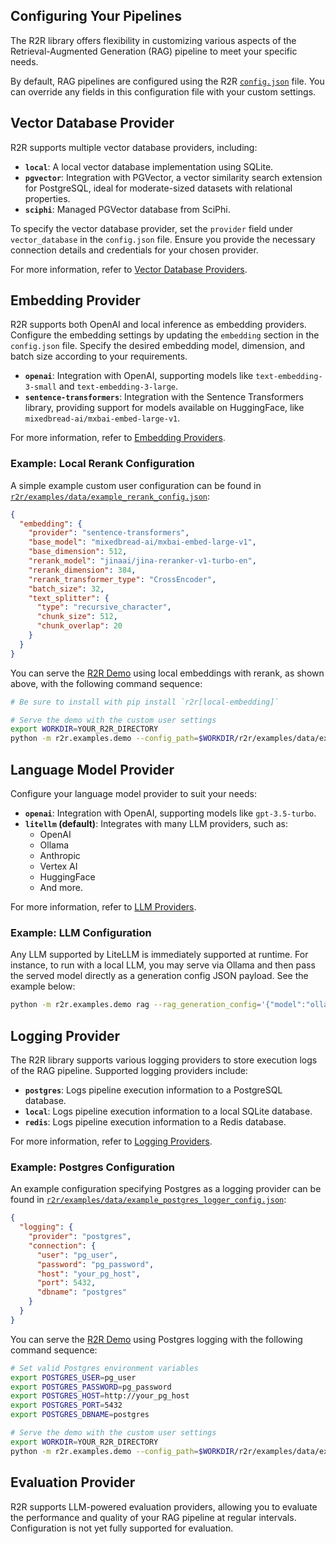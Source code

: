 ## Configuring Your Pipelines

The R2R library offers flexibility in customizing various aspects of the Retrieval-Augmented Generation (RAG) pipeline to meet your specific needs.

By default, RAG pipelines are configured using the R2R [`config.json`](https://github.com/SciPhi-AI/R2R/blob/main/config.json) file. You can override any fields in this configuration file with your custom settings.

## Vector Database Provider

R2R supports multiple vector database providers, including:

- **`local`**: A local vector database implementation using SQLite.
- **`pgvector`**: Integration with PGVector, a vector similarity search extension for PostgreSQL, ideal for moderate-sized datasets with relational properties.
- **`sciphi`**: Managed PGVector database from SciPhi.

To specify the vector database provider, set the `provider` field under `vector_database` in the `config.json` file. Ensure you provide the necessary connection details and credentials for your chosen provider.

For more information, refer to [Vector Database Providers](/providers/vector-databases).

## Embedding Provider

R2R supports both OpenAI and local inference as embedding providers. Configure the embedding settings by updating the `embedding` section in the `config.json` file. Specify the desired embedding model, dimension, and batch size according to your requirements.

- **`openai`**: Integration with OpenAI, supporting models like `text-embedding-3-small` and `text-embedding-3-large`.
- **`sentence-transformers`**: Integration with the Sentence Transformers library, providing support for models available on HuggingFace, like `mixedbread-ai/mxbai-embed-large-v1`.

For more information, refer to [Embedding Providers](/providers/embeddings).

### Example: Local Rerank Configuration

A simple example custom user configuration can be found in [`r2r/examples/data/example_rerank_config.json`](https://github.com/SciPhi-AI/R2R/tree/main/r2r/examples/data/example_rerank_config.json):

```json
{
  "embedding": {
    "provider": "sentence-transformers",
    "base_model": "mixedbread-ai/mxbai-embed-large-v1",
    "base_dimension": 512,
    "rerank_model": "jinaai/jina-reranker-v1-turbo-en",
    "rerank_dimension": 384,
    "rerank_transformer_type": "CrossEncoder",
    "batch_size": 32,
    "text_splitter": {
      "type": "recursive_character",
      "chunk_size": 512,
      "chunk_overlap": 20
    }
  }
}
```

You can serve the [R2R Demo](/getting-started/r2r-demo) using local embeddings with rerank, as shown above, with the following command sequence:

```bash filename="bash" copy
# Be sure to install with pip install `r2r[local-embedding]`

# Serve the demo with the custom user settings
export WORKDIR=YOUR_R2R_DIRECTORY
python -m r2r.examples.demo --config_path=$WORKDIR/r2r/examples/data/example_rerank_config.json serve
```

## Language Model Provider

Configure your language model provider to suit your needs:

- **`openai`**: Integration with OpenAI, supporting models like `gpt-3.5-turbo`.
- **`litellm` (default)**: Integrates with many LLM providers, such as:
  - OpenAI
  - Ollama
  - Anthropic
  - Vertex AI
  - HuggingFace
  - And more.

For more information, refer to [LLM Providers](/providers/llms).

### Example: LLM Configuration

Any LLM supported by LiteLLM is immediately supported at runtime. For instance, to run with a local LLM, you may serve via Ollama and then pass the served model directly as a generation config JSON payload. See the example below:

```bash filename="bash" copy
python -m r2r.examples.demo rag --rag_generation_config='{"model":"ollama/llama2"}' --query="Who was Aristotle?"
```

## Logging Provider

The R2R library supports various logging providers to store execution logs of the RAG pipeline. Supported logging providers include:

- **`postgres`**: Logs pipeline execution information to a PostgreSQL database.
- **`local`**: Logs pipeline execution information to a local SQLite database.
- **`redis`**: Logs pipeline execution information to a Redis database.

For more information, refer to [Logging Providers](/providers/logging).

### Example: Postgres Configuration

An example configuration specifying Postgres as a logging provider can be found in [`r2r/examples/data/example_postgres_logger_config.json`](https://github.com/SciPhi-AI/R2R/tree/main/r2r/examples/data/example_postgres_logger_config.json):

```json
{
  "logging": {
    "provider": "postgres",
    "connection": {
      "user": "pg_user",
      "password": "pg_password",
      "host": "your_pg_host",
      "port": 5432,
      "dbname": "postgres"
    }
  }
}
```

You can serve the [R2R Demo](/getting-started/r2r-demo) using Postgres logging with the following command sequence:

```bash filename="bash" copy
# Set valid Postgres environment variables
export POSTGRES_USER=pg_user
export POSTGRES_PASSWORD=pg_password
export POSTGRES_HOST=http://your_pg_host
export POSTGRES_PORT=5432
export POSTGRES_DBNAME=postgres

# Serve the demo with the custom user settings
export WORKDIR=YOUR_R2R_DIRECTORY
python -m r2r.examples.demo --config_path=$WORKDIR/r2r/examples/data/example_postgres_logger_config.json serve
```

## Evaluation Provider

R2R supports LLM-powered evaluation providers, allowing you to evaluate the performance and quality of your RAG pipeline at regular intervals. Configuration is not yet fully supported for evaluation.